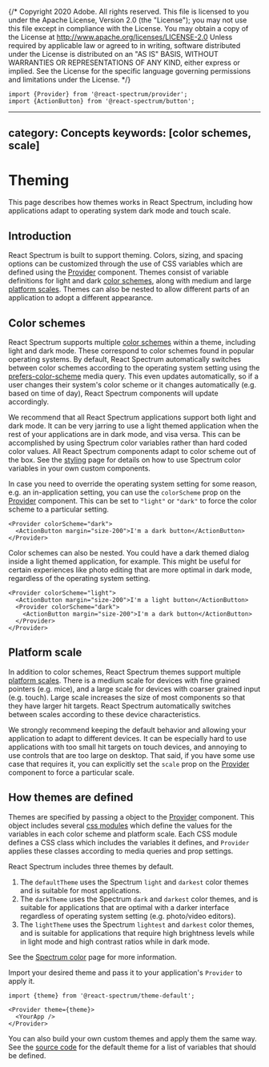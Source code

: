 {/* Copyright 2020 Adobe. All rights reserved.
This file is licensed to you under the Apache License, Version 2.0 (the "License");
you may not use this file except in compliance with the License. You may obtain a copy
of the License at http://www.apache.org/licenses/LICENSE-2.0
Unless required by applicable law or agreed to in writing, software distributed under
the License is distributed on an "AS IS" BASIS, WITHOUT WARRANTIES OR REPRESENTATIONS
OF ANY KIND, either express or implied. See the License for the specific language
governing permissions and limitations under the License. */}


```tsx import
import {Provider} from '@react-spectrum/provider';
import {ActionButton} from '@react-spectrum/button';
```

---
category: Concepts
keywords: [color schemes, scale]
---

# Theming

This page describes how themes works in React Spectrum, including how applications adapt
to operating system dark mode and touch scale.

## Introduction

React Spectrum is built to support theming. Colors, sizing, and spacing options can be customized
through the use of CSS variables which are defined using the [Provider](Provider.html) component. Themes
consist of variable definitions for light and dark [color schemes](https://spectrum.adobe.com/page/color/#Color-themes-and-modes),
along with medium and large [platform scales](https://spectrum.adobe.com/page/platform-scale/).
Themes can also be nested to allow different parts of an application to adopt a different appearance.

## Color schemes

React Spectrum supports multiple [color schemes](https://spectrum.adobe.com/page/color/#Color-themes-and-modes)
within a theme, including light and dark mode. These correspond to color schemes found in popular operating systems.
By default, React Spectrum automatically switches between color schemes according to the operating system setting using the
[prefers-color-scheme](https://developer.mozilla.org/en-US/docs/Web/CSS/@media/prefers-color-scheme)
media query. This even updates automatically, so if a user changes their system's color scheme or it changes
automatically (e.g. based on time of day), React Spectrum components will update accordingly.

We recommend that all React Spectrum applications support both light and dark mode. It can be very jarring to
use a light themed application when the rest of your applications are in dark mode, and visa versa. This can
be accomplished by using Spectrum color variables rather than hard coded color values.
All React Spectrum components adapt to color scheme out of the box. See the [styling](styling.html) page
for details on how to use Spectrum color variables in your own custom components.

In case you need to override the operating system setting for some reason, e.g. an in-application setting,
you can use the `colorScheme` prop on the [Provider](Provider.html) component. This can be set to `"light"`
or `"dark"` to force the color scheme to a particular setting.

```tsx example
<Provider colorScheme="dark">
  <ActionButton margin="size-200">I'm a dark button</ActionButton>
</Provider>
```

Color schemes can also be nested. You could have a dark themed dialog inside a light themed application, for example.
This might be useful for certain experiences like photo editing that are more optimal in dark mode, regardless of
the operating system setting.

```tsx example
<Provider colorScheme="light">
  <ActionButton margin="size-200">I'm a light button</ActionButton>
  <Provider colorScheme="dark">
    <ActionButton margin="size-200">I'm a dark button</ActionButton>
  </Provider>
</Provider>
```

## Platform scale

In addition to color schemes, React Spectrum themes support multiple [platform scales](https://spectrum.adobe.com/page/platform-scale/).
There is a medium scale for devices with fine grained pointers (e.g. mice), and a large scale for devices with coarser
grained input (e.g. touch). Large scale increases the size of most components so that they have larger hit targets.
React Spectrum automatically switches between scales according to these device characteristics.

We strongly recommend keeping the default behavior and allowing your application to adapt to different devices.
It can be especially hard to use applications with too small hit targets on touch devices, and annoying to
use controls that are too large on desktop. That said, if you have some use case that requires it, you can explicitly
set the `scale` prop on the [Provider](Provider.html) component to force a particular scale.

## How themes are defined

Themes are specified by passing a <TypeLink type={docs.exports.Theme} links={docs.links} /> object to the
[Provider](Provider.html) component. This object includes several [css modules](https://github.com/css-modules/css-modules)
which define the values for the variables in each color scheme and platform scale. Each CSS module defines
a CSS class which includes the variables it defines, and `Provider` applies these classes according to
media queries and prop settings.

React Spectrum includes three themes by default.

1. The `defaultTheme` uses the Spectrum `light` and `darkest` color themes and is suitable for most applications.
2. The `darkTheme` uses the Spectrum `dark` and `darkest` color themes, and is suitable for applications that are optimal with a darker interface regardless of operating system setting (e.g. photo/video editors).
3. The `lightTheme` uses the Spectrum `lightest` and `darkest` color themes, and is suitable for applications that require high brightness levels while in light mode and high contrast ratios while in dark mode.

See the [Spectrum color](https://spectrum.adobe.com/page/color/#Color-themes-and-modes)
page for more information.

Import your desired theme and pass it to your application's `Provider` to apply it.

```tsx
import {theme} from '@react-spectrum/theme-default';

<Provider theme={theme}>
  <YourApp />
</Provider>
```

You can also build your own custom themes and apply them the same way. See the
[source code](https://github.com/adobe/react-spectrum/tree/main/packages/%40adobe/spectrum-css-temp/vars)
for the default theme for a list of variables that should be defined.
